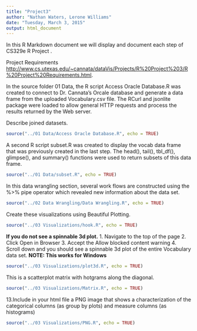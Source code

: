 ```yaml
---
title: "Project3"
author: "Nathan Waters, Lerone Williams"
date: "Tuesday, March 3, 2015"
output: html_document
---
```


In this R Markdown document we will display and document each step of CS329e R Project .

Project Requirements <http://www.cs.utexas.edu/~cannata/dataVis/Projects/R%20Project%203/R%20Project%20Requirements.html>.

In the source folder 01 Data, the R script Access Oracle Database.R was created to connect to Dr. Cannata's Orcale database and generate a data frame from the uploaded Vocabulary.csv file. The RCurl and jsonlite package were loaded to allow general HTTP requests and process the results returned by the Web server.

Describe  joined datasets.


```r
source("../01 Data/Access Oracle Database.R", echo = TRUE)
```

A second R script  subset.R was created to display the vocab data frame that was previously created in the last step. The head(), tail(), tbl_df(), glimpse(), and summary() functions were used to return subsets of this data frame. 

```r
source("../01 Data/subset.R", echo = TRUE)

```

In this data wrangling section, several work flows are constructed using the %>% pipe operator which revealed new information about the data set.

```r
source("../02 Data Wrangling/Data Wrangling.R", echo = TRUE)
```

Create these visualizations using Beautiful Plotting.

```r
source("../03 Visualizations/hook.R", echo = TRUE)
```

**If you do not see a spinnable 3d plot.** 
1. Navigate to the top of the page
2. Click Open in Browser 
3. Accept the Allow blocked content warning
4. Scroll down and you should see a spinnable 3d plot of the entire Vocabulary data set.
**NOTE: This works for Windows**
```r
source("../03 Visualizations/plot3d.R", echo = TRUE)
```

This is a scatterplot matrix with hotgrams along the diagonal.

```r
source("../03 Visualizations/Matrix.R", echo = TRUE)
```

13.Include in your html file a PNG image that shows a characterization of the categorical columns (as group by plots) and measure columns (as histograms)

```r
source("../03 Visualizations/PNG.R", echo = TRUE)
```


